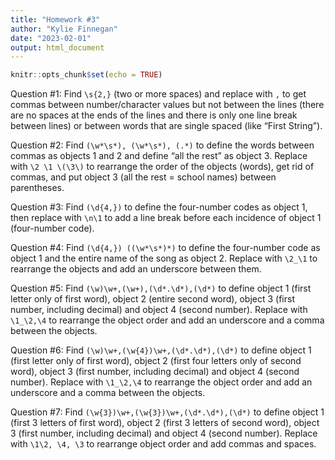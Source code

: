 ```yaml
---
title: "Homework #3"
author: "Kylie Finnegan"
date: "2023-02-01"
output: html_document
---
```


```r
knitr::opts_chunk$set(echo = TRUE)
```

Question #1:
Find `\s{2,}` (two or more spaces) and replace with `,` to get commas between number/character values but not between the lines (there are no spaces at the ends of the lines and there is only one line break between lines) or between words that are single spaced (like "First String").

Question #2:
Find `(\w*\s*), (\w*\s*), (.*)` to define the words between commas as objects 1 and 2 and define "all the rest" as object 3. Replace with `\2 \1 \(\3\)` to rearrange the order of the objects (words), get rid of commas, and put object 3 (all the rest = school names) between parentheses.

Question #3: 
Find `(\d{4,})` to define the four-number codes as object 1, then replace with `\n\1` to add a line break before each incidence of object 1 (four-number code).

Question #4:
Find `(\d{4,}) ((\w*\s*)*)` to define the four-number code as object 1 and the entire name of the song as object 2. Replace with `\2_\1` to rearrange the objects and add an underscore between them.

Question #5:
Find `(\w)\w+,(\w+),(\d*.\d*),(\d*)` to define object 1 (first letter only of first word), object 2 (entire second word), object 3 (first number, including decimal) and object 4 (second number). Replace with `\1_\2,\4` to rearrange the object order and add an underscore and a comma between the objects.

Question #6:
Find `(\w)\w+,(\w{4})\w+,(\d*.\d*),(\d*)` to define object 1 (first letter only of first word), object 2 (first four letters only of second word), object 3 (first number, including decimal) and object 4 (second number). Replace with `\1_\2,\4` to rearrange the object order and add an underscore and a comma between the objects.

Question #7:
Find `(\w{3})\w+,(\w{3})\w+,(\d*.\d*),(\d*)` to define object 1 (first 3 letters of first word), object 2 (first 3 letters of second word), object 3 (first number, including decimal) and object 4 (second number). Replace with `\1\2, \4, \3` to rearrange object order and add commas and spaces.

